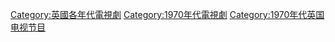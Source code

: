 [[Category:英國各年代電視劇|Category:英國各年代電視劇]]
[[Category:1970年代電視劇|Category:1970年代電視劇]]
[[Category:1970年代英国电视节目|Category:1970年代英国电视节目]]